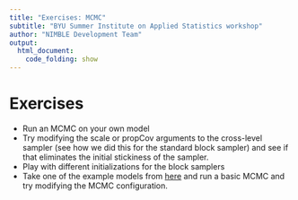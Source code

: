 ```yaml
---
title: "Exercises: MCMC"
subtitle: "BYU Summer Institute on Applied Statistics workshop"
author: "NIMBLE Development Team"
output:
  html_document:
    code_folding: show
---
```


# Exercises

 - Run an MCMC on your own model
 - Try modifying the scale or propCov arguments to the cross-level sampler (see how we did this for the standard block sampler) and see if that eliminates the initial stickiness of the sampler.
 - Play with different initializations for the block samplers
 - Take one of the example models from [here](modules/example_models_slides.html) and run a basic MCMC and try modifying the MCMC configuration.
